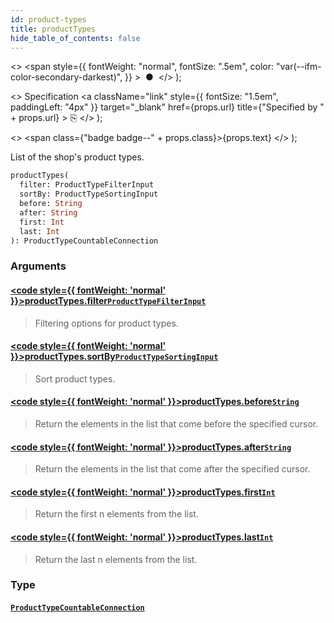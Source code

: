 ```yaml
---
id: product-types
title: productTypes
hide_table_of_contents: false
---
```


  <>
    <span
      style={{
        fontWeight: "normal",
        fontSize: ".5em",
        color: "var(--ifm-color-secondary-darkest)",
      }}
    >
      &nbsp;●&nbsp;
    </span>
  </>
);

  <>
    Specification
    <a
      className="link"
      style={{ fontSize: "1.5em", paddingLeft: "4px" }}
      target="\_blank"
      href={props.url}
      title={"Specified by " + props.url}
    >
      ⎘
    </a>
  </>
);

  <>
    <span class={"badge badge--" + props.class}>{props.text}</span>
  </>
);

List of the shop's product types.

```graphql
productTypes(
  filter: ProductTypeFilterInput
  sortBy: ProductTypeSortingInput
  before: String
  after: String
  first: Int
  last: Int
): ProductTypeCountableConnection
```

### Arguments

#### [<code style={{ fontWeight: 'normal' }}>productTypes.<b>filter</b></code>](#)<Bullet />[`ProductTypeFilterInput`](../../../developer/api-reference/inputs/product-type-filter-input) <Badge class="secondary" text="input"/>

> Filtering options for product types.

#### [<code style={{ fontWeight: 'normal' }}>productTypes.<b>sortBy</b></code>](#)<Bullet />[`ProductTypeSortingInput`](../../../developer/api-reference/inputs/product-type-sorting-input) <Badge class="secondary" text="input"/>

> Sort product types.

#### [<code style={{ fontWeight: 'normal' }}>productTypes.<b>before</b></code>](#)<Bullet />[`String`](../../../developer/api-reference/scalars/string) <Badge class="secondary" text="scalar"/>

> Return the elements in the list that come before the specified cursor.

#### [<code style={{ fontWeight: 'normal' }}>productTypes.<b>after</b></code>](#)<Bullet />[`String`](../../../developer/api-reference/scalars/string) <Badge class="secondary" text="scalar"/>

> Return the elements in the list that come after the specified cursor.

#### [<code style={{ fontWeight: 'normal' }}>productTypes.<b>first</b></code>](#)<Bullet />[`Int`](../../../developer/api-reference/scalars/int) <Badge class="secondary" text="scalar"/>

> Return the first n elements from the list.

#### [<code style={{ fontWeight: 'normal' }}>productTypes.<b>last</b></code>](#)<Bullet />[`Int`](../../../developer/api-reference/scalars/int) <Badge class="secondary" text="scalar"/>

> Return the last n elements from the list.

### Type

#### [`ProductTypeCountableConnection`](../../../developer/api-reference/objects/product-type-countable-connection) <Badge class="secondary" text="object"/>

>
